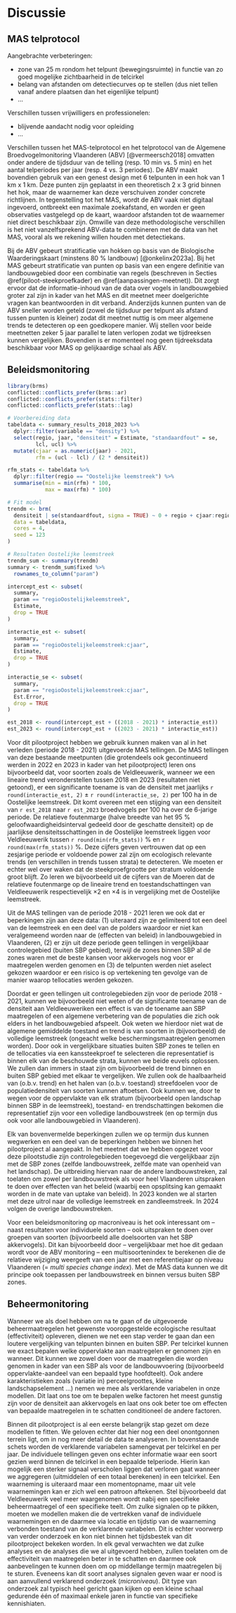 # Discussie {#discussie}

## MAS telprotocol

\textcolor{red}{Korte recap wat het MAS telprotocol inhoudt.}

Aangebrachte verbeteringen:

-   zone van 25 m rondom het telpunt (bewegingsruimte) in functie van zo goed mogelijke zichtbaarheid in de telcirkel
-   belang van afstanden om detectiecurves op te stellen (dus niet tellen vanaf andere plaatsen dan het eigenlijke telpunt)
-   ...

Verschillen tussen vrijwilligers en professionelen:

-   blijvende aandacht nodig voor opleiding
-   ...

Verschillen tussen het MAS-telprotocol en het telprotocol van de Algemene Broedvogelmonitoring Vlaanderen (ABV) [@vermeersch2018] omvatten onder andere de tijdsduur van de telling (resp. 10 min vs. 5 min) en het aantal telperiodes per jaar (resp. 4 vs. 3 periodes).
De ABV maakt bovendien gebruik van een genest design met 6 telpunten in een hok van 1 km x 1 km.
Deze punten zijn geplaatst in een theoretisch 2 x 3 grid binnen het hok, maar de waarnemer kan deze verschuiven zonder concrete richtlijnen.
In tegenstelling tot het MAS, wordt de ABV vaak niet digitaal ingevoerd, ontbreekt een maximale zoekafstand, en worden er geen observaties vastgelegd op de kaart, waardoor afstanden tot de waarnemer niet direct beschikbaar zijn.
Omwille van deze methodologische verschillen is het niet vanzelfsprekend ABV-data te combineren met de data van het MAS, vooral als we rekening willen houden met detectiekans.

Bij de ABV gebeurt stratificatie van hokken op basis van de Biologische Waarderingskaart (minstens 80 % landbouw) [@onkelinx2023a].
Bij het MAS gebeurt stratificatie van punten op basis van een engere definitie van landbouwgebied door een combinatie van regels (beschreven in Secties \@ref(piloot-steekproefkader) en \@ref(aanpassingen-meetnet)).
Dit zorgt ervoor dat de informatie-inhoud van de data over vogels in landbouwgebied groter zal zijn in kader van het MAS en dit meetnet meer doelgerichte vragen kan beantwoorden in dit verband.
Anderzijds kunnen punten van de ABV sneller worden geteld (zowel de tijdsduur per telpunt als afstand tussen punten is kleiner) zodat dit meetnet nuttig is om meer algemene trends te detecteren op een goedkopere manier.
Wij stellen voor beide meetnetten zeker 5 jaar parallel te laten verlopen zodat we tijdreeksen kunnen vergelijken.
Bovendien is er momenteel nog geen tijdreeksdata beschikbaar voor MAS op gelijkaardige schaal als ABV.

## Beleidsmonitoring

```r
library(brms)
conflicted::conflicts_prefer(brms::ar)
conflicted::conflicts_prefer(stats::filter)
conflicted::conflicts_prefer(stats::lag)

# Voorbereiding data
tabeldata <- summary_results_2018_2023 %>%
  dplyr::filter(variable == "density") %>%
  select(regio, jaar, "densiteit" = Estimate, "standaardfout" = se,
         lcl, ucl) %>%
  mutate(cjaar = as.numeric(jaar) - 2021,
         rfm = (ucl - lcl) / (2 * densiteit))

rfm_stats <- tabeldata %>%
  dplyr::filter(regio == "Oostelijke leemstreek") %>%
  summarise(min = min(rfm) * 100,
            max = max(rfm) * 100)

# Fit model
trendm <- brm(
  densiteit | se(standaardfout, sigma = TRUE) ~ 0 + regio + cjaar:regio,
  data = tabeldata,
  cores = 4,
  seed = 123
)

# Resultaten Oostelijke leemstreek
trendm_sum <- summary(trendm)
summary <- trendm_sum$fixed %>%
  rownames_to_column("param")

intercept_est <- subset(
  summary,
  param == "regioOostelijkeleemstreek",
  Estimate,
  drop = TRUE
)

interactie_est <- subset(
  summary,
  param == "regioOostelijkeleemstreek:cjaar",
  Estimate,
  drop = TRUE
)

interactie_se <- subset(
  summary,
  param == "regioOostelijkeleemstreek:cjaar",
  Est.Error,
  drop = TRUE
)

est_2018 <- round(intercept_est + ((2018 - 2021) * interactie_est))
est_2023 <- round(intercept_est + ((2023 - 2021) * interactie_est))
```

Voor dit pilootproject hebben we gebruik kunnen maken van al in het verleden (periode 2018 - 2021) uitgevoerde MAS tellingen.
De MAS tellingen van deze bestaande meetpunten (die grotendeels ook gecontinueerd werden in 2022 en 2023 in kader van het pilootproject) leren ons bijvoorbeeld dat, voor soorten zoals de Veldleeuwerik, wanneer we een lineaire trend veronderstellen tussen 2018 en 2023 (resultaten niet getoond), er een significante toename is van de densiteit met jaarlijks `r round(interactie_est, 2)` $\pm$ `r round(interactie_se, 2)` per 100 ha in de Oostelijke leemstreek.
Dit komt overeen met een stijging van een densiteit van `r est_2018` naar `r est_2023` broedvogels per 100 ha over de 6-jarige periode.
De relatieve foutenmarge (halve breedte van het 95 % geloofwaardigheidsinterval gedeeld door de geschatte densiteit) op de jaarlijkse densiteitsschattingen in de Oostelijke leemstreek liggen voor Veldleeuwerik tussen `r round(min(rfm_stats))` % en `r round(max(rfm_stats))` %.
Deze cijfers geven vertrouwen dat op een zesjarige periode er voldoende power zal zijn om ecologisch relevante trends (en verschillen in trends tussen strata) te detecteren.
We moeten er echter wel over waken dat de steekproefgrootte per stratum voldoende groot blijft.
Zo leren we bijvoorbeeld uit de cijfers van de Moeren dat de relatieve foutenmarge op de lineaire trend en toestandschattingen van Veldleeuwerik respectievelijk $\times 2$ en $\times 4$ is in vergelijking met de Oostelijke leemstreek.

Uit de MAS tellingen van de periode 2018 - 2021 leren we ook dat er beperkingen zijn aan deze data: (1) uiteraard zijn ze gelimiteerd tot een deel van de leemstreek en een deel van de polders waardoor er niet kan veralgemeend worden naar de (effecten van beleid) in landbouwgebied in Vlaanderen, (2) er zijn uit deze periode geen tellingen in vergelijkbaar controlegebied (buiten SBP gebied), terwijl de zones binnen SBP al de zones waren met de beste kansen voor akkervogels nog voor er maatregelen werden genomen en (3) de telpunten werden niet aselect gekozen waardoor er een risico is op vertekening ten gevolge van de manier waarop tellocaties werden gekozen.

Doordat er geen tellingen uit controlegebieden zijn voor de periode 2018 - 2021, kunnen we bijvoorbeeld niet weten of de significante toename van de densiteit aan Veldleeuweriken een effect is van de toename aan SBP maatregelen of een algemene verbetering van de populaties die zich ook elders in het landbouwgebied afspeelt.
Ook weten we hierdoor niet wat de algemene gemiddelde toestand en trend is van soorten in (bijvoorbeeld) de volledige leemstreek (ongeacht welke beschermingsmaatregelen genomen worden).
Door ook in vergelijkbare situaties buiten SBP zones te tellen en de tellocaties via een kanssteekproef te selecteren die representatief is binnen elk van de beschouwde strata, kunnen we beide euvels oplossen.
We zullen dan immers in staat zijn om bijvoorbeeld de trend binnen en buiten SBP gebied met elkaar te vergelijken.
We zullen ook de haalbaarheid van (o.b.v. trend) en het halen van (o.b.v. toestand) streefdoelen voor de populatiedensiteit van soorten kunnen aftoetsen.
Ook kunnen we, door te wegen voor de oppervlakte van elk stratum (bijvoorbeeld open landschap binnen SBP in de leemstreek), toestand- en trendschattingen bekomen die representatief zijn voor een volledige landbouwstreek (en op termijn dus ook voor alle landbouwgebied in Vlaanderen).

Elk van bovenvermelde beperkingen zullen we op termijn dus kunnen wegwerken en een deel van de beperkingen hebben we binnen het pilootproject al aangepakt.
In het meetnet dat we hebben opgezet voor deze pilootstudie zijn controlegebieden toegevoegd die vergelijkbaar zijn met de SBP zones (zelfde landbouwstreek, zelfde mate van openheid van het landschap).
De uitbreiding hiervan naar de andere landbouwstreken, zal toelaten om zowel per landbouwstreek als voor heel Vlaanderen uitspraken te doen over effecten van het beleid (waarbij een opsplitsing kan gemaakt worden in de mate van uptake van beleid).
In 2023 konden we al starten met deze uitrol naar de volledige leemstreek en zandleemstreek.
In 2024 volgen de overige landbouwstreken.

Voor een beleidsmonitoring op macroniveau is het ook interessant om -- naast resultaten voor individuele soorten -- ook uitspraken te doen over groepen van soorten (bijvoorbeeld alle doelsoorten van het SBP akkervogels).
Dit kan bijvoorbeeld door -- vergelijkbaar met hoe dit gedaan wordt voor de ABV monitoring -- een multisoortenindex te berekenen die de relatieve wijziging weergeeft van een jaar met een referentiejaar op niveau Vlaanderen (= *multi species change index*).
Met de MAS data kunnen we dit principe ook toepassen per landbouwstreek en binnen versus buiten SBP zones.

## Beheermonitoring

Wanneer we als doel hebben om na te gaan of de uitgevoerde beheermaatregelen het gewenste vooropgestelde ecologische resultaat (effectiviteit) opleveren, dienen we net een stap verder te gaan dan een loutere vergelijking van telpunten binnen en buiten SBP.
Per telcirkel kunnen we exact bepalen welke oppervlakte aan maatregelen er genomen zijn en wanneer.
Dit kunnen we zowel doen voor de maatregelen die worden genomen in kader van een SBP als voor de landbouwvoering (bijvoorbeeld oppervlakte-aandeel van een bepaald type hoofdteelt).
Ook andere karakteristieken zoals (variatie in) perceelgroottes, kleine landschapselement ...) nemen we mee als verklarende variabelen in onze modellen.
Dit laat ons toe om te bepalen welke factoren het meest gunstig zijn voor de densiteit aan akkervogels en laat ons ook beter toe om effecten van bepaalde maatregelen in te schatten conditioneel de andere factoren.

Binnen dit pilootproject is al een eerste belangrijk stap gezet om deze modellen te fitten.
We geloven echter dat hier nog een deel onontgonnen terrein ligt, om in nog meer detail de data te analyseren.
In bovenstaande schets worden de verklarende variabelen samengevat per telcirkel en per jaar.
De individuele tellingen geven ons echter informatie waar een soort gezien werd binnen de telcirkel in een bepaalde telperiode.
Hierin kan mogelijk een sterker signaal verscholen liggen dat verloren gaat wanneer we aggregeren (uitmiddelen of een totaal berekenen) in een telcirkel.
Een waarneming is uiteraard maar een momentopname, maar uit vele waarnemingen kan er zich wel een patroon aftekenen.
Stel bijvoorbeeld dat Veldleeuwerik veel meer waargenomen wordt nabij een specifieke beheermaatregel of een specifieke teelt.
Om zulke signalen op te pikken, moeten we modellen maken die de vertrekken vanaf de individuele waarnemingen en de daarmee via locatie en tijdstip van de waarneming verbonden toestand van de verklarende variabelen.
Dit is echter voorwerp van verder onderzoek en kon niet binnen het tijdsbestek van dit pilootproject bekeken worden.
In elk geval verwachten we dat zulke analyses en de analyses die we al uitgevoerd hebben, zullen toelaten om de effectiviteit van maatregelen beter in te schatten en daarmee ook aanbevelingen te kunnen doen om op middellange termijn maatregelen bij te sturen.
Eveneens kan dit soort analyses signalen geven waar er nood is aan aanvullend verklarend onderzoek (*microniveau*).
Dit type van onderzoek zal typisch heel gericht gaan kijken op een kleine schaal gedurende één of maximaal enkele jaren in functie van specifieke kennishiaten.
